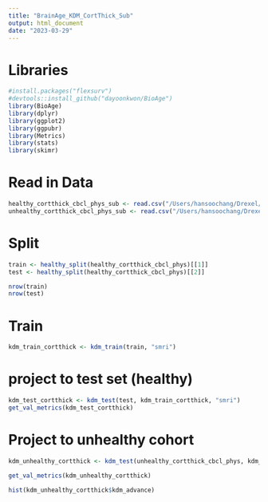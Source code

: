 ```yaml
---
title: "BrainAge_KDM_CortThick_Sub"
output: html_document
date: "2023-03-29"
---
```



# Libraries
```r
#install.packages("flexsurv")
#devtools::install_github("dayoonkwon/BioAge")
library(BioAge)
library(dplyr)
library(ggplot2)
library(ggpubr)
library(Metrics)
library(stats)
library(skimr)
```


# Read in Data
```r
healthy_cortthick_cbcl_phys_sub <- read.csv("/Users/hansoochang/Drexel/ABCD/data/healthy_cortthick_cbcl_phys_sub.csv")
unhealthy_cortthick_cbcl_phys_sub <- read.csv("/Users/hansoochang/Drexel/ABCD/data/unhealthy_cortthick_cbcl_phys_sub.csv")

```


# Split
```r
train <- healthy_split(healthy_cortthick_cbcl_phys)[[1]]
test <- healthy_split(healthy_cortthick_cbcl_phys)[[2]]

nrow(train)
nrow(test)

```

# Train
```r
kdm_train_cortthick <- kdm_train(train, "smri") 
```

# project to test set (healthy)
```r
kdm_test_cortthick <- kdm_test(test, kdm_train_cortthick, "smri")
get_val_metrics(kdm_test_cortthick)

```

# Project to unhealthy cohort
```r
kdm_unhealthy_cortthick <- kdm_test(unhealthy_cortthick_cbcl_phys, kdm_train_cortthick, "smri")

get_val_metrics(kdm_unhealthy_cortthick)

hist(kdm_unhealthy_cortthick$kdm_advance)
```


















